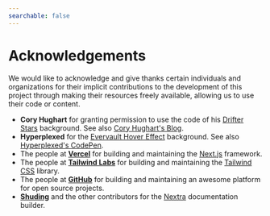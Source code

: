 ---
searchable: false
---

# Acknowledgements

We would like to acknowledge and give thanks certain individuals and organizations for their implicit contributions to the development of this project through making their resources freely available, allowing us to use their code or content. 

- **Cory Hughart** for granting permission to use the code of his [Drifter Stars](https://codepen.io/cr0ybot/pen/zNyYeW) background. See also [Cory Hughart's Blog](https://coryhughart.com/).
- **Hyperplexed** for the [Evervault Hover Effect](https://codepen.io/Hyperplexed/pen/VwqLQbo) background. See also [Hyperplexed's CodePen](https://codepen.io/hyperplexed/).
- The people at [**Vercel**](https://vercel.com/) for building and maintaining the [Next.js](https://nextjs.org/) framework.
- The people at [**Tailwind Labs**](https://github.com/tailwindlabs) for building and maintaining the [Tailwind CSS](https://tailwindcss.com/) library.
- The people at [**GitHub**](https://github.com/) for building and maintaining an awesome platform for open source projects.
- [**Shuding**](https://github.com/shuding) and the other contributors for the [Nextra](https://www.nextra.site/) documentation builder.
